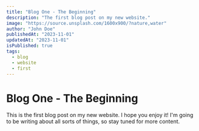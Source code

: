 ```yaml
---
title: "Blog One - The Beginning"
description: "The first blog post on my new website."
image: "https://source.unsplash.com/1600x900/?nature,water"
author: "John Doe"
publishedAt: "2023-11-01"
updatedAt: "2023-11-01"
isPublished: true
tags:
  - blog
  - website
  - first
---
```


# Blog One - The Beginning

This is the first blog post on my new website. I hope you enjoy it! I'm going to be writing about all sorts of things, so stay tuned for more content.
